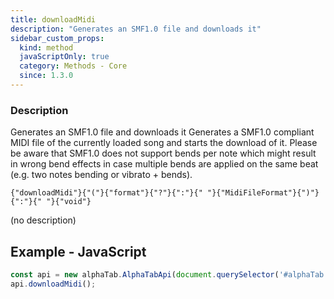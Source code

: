 ```yaml
---
title: downloadMidi
description: "Generates an SMF1.0 file and downloads it"
sidebar_custom_props:
  kind: method
  javaScriptOnly: true
  category: Methods - Core
  since: 1.3.0
---
```



<SinceBadge since="1.3.0" />

### Description
Generates an SMF1.0 file and downloads it Generates a SMF1.0 compliant MIDI file of the currently loaded song and starts the download of it.
Please be aware that SMF1.0 does not support bends per note which might result in wrong bend effects
in case multiple bends are applied on the same beat (e.g. two notes bending or vibrato + bends).

<div className="codeBlockContainer"><div className="codeBlockContent"><pre className="codeBlock"><code className="codeBlockLines" style={{"color":"#393A34","backgroundColor":"#f6f8fa"}}><span style={{"color":"#36acaa"}}>{"downloadMidi"}</span><span style={{"color":"#393A34"}}>{"("}</span><span style={{"color":"#36acaa"}}>{"format"}</span><span style={{"color":"#393A34"}}>{"?"}</span><span style={{"color":"#393A34"}}>{":"}</span><span style={{"color":"#393A34","backgroundColor":"#f6f8fa"}}>{" "}</span><Link style={{"color":"#36acaa"}} to={"/docs/reference/types/midi/midifileformat/"}>{"MidiFileFormat"}</Link><span style={{"color":"#393A34"}}>{")"}</span><span style={{"color":"#393A34"}}>{":"}</span><span style={{"color":"#393A34","backgroundColor":"#f6f8fa"}}>{" "}</span><span style={{"color":"#36acaa"}}>{"void"}</span></code></pre></div></div>


<ParameterTable>
    <ParameterRow platform="all" name="format">
        (no description)
    </ParameterRow>
</ParameterTable>


## Example - JavaScript

```js
const api = new alphaTab.AlphaTabApi(document.querySelector('#alphaTab'));
api.downloadMidi();
```
